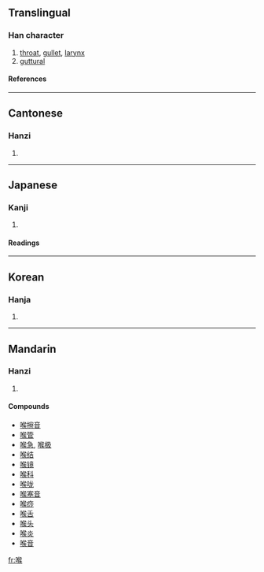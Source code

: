 ==Translingual==
===Han character===
{{Han char|rn=30|rad=口|as=09|sn=12|four=6703<sub>4</sub>|canj=口人弓大 (RONK)}}
# [[throat]], [[gullet]], [[larynx]]
# [[guttural]]
====References====
{{Han ref|kx=0197.310|dkj=03913|dj=0419.080|hdz=10657.040|uh=5589|ud=21897|bh=B3EF|bd=46063}}
----
==Cantonese==
===Hanzi===
{{yue-hanzi|jyut=|y=hau4}}
# {{defn|Cantonese}}
----
==Japanese==
===Kanji===
{{ja-kanji|grade=|rs=口09}}
# {{defn|Japanese}} 
====Readings====
{{ja-readings|on=[[こう]] (kō)|kun=[[のど]] (nodo)}}
----
==Korean==
===Hanja===
{{ko-hanja|hangeul=[[후]]|rv=hu|mr=hu}}
# {{defn|Korean}}
----
==Mandarin==
===Hanzi===
{{cmn-hanzi|pin=[[hóu]] (hou2)|wg=hou<sup>2</sup>}}
# {{defn|Mandarin}}

====Compounds====
*[[喉擦音]]
*[[喉管]]
*[[喉急]], [[喉极]]
*[[喉结]]
*[[喉镜]]
*[[喉科]]
*[[喉咙]]
*[[喉塞音]]
*[[喉痧]]
*[[喉舌]]
*[[喉头]]
*[[喉炎]]
*[[喉音]]

[[fr:喉]]